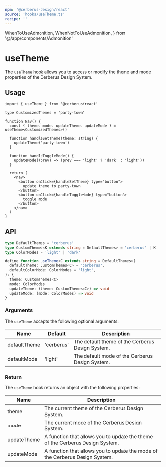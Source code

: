 ```yaml
---
npm: '@cerberus-design/react'
source: 'hooks/useTheme.ts'
recipe: ''
---
```


  WhenToUseAdmonition,
  WhenNotToUseAdmonition,
} from '@/app/components/Admonition'

# useTheme

The `useTheme` hook allows you to access or modify the theme and mode properties of the Cerberus Design System.

<WhenToUseAdmonition description="This hook is ideal for when you need a 'one shot' access or modify the theme or mode properties of the Cerberus Design System." />

## Usage

```tsx title="nav.tsx" {6}
import { useTheme } from '@cerberus/react'

type CustomizedThemes = 'party-town'

function Nav() {
  const { theme, mode, updateTheme, updateMode } = useTheme<CustomizedThemes>()

  function handleSetTheme(theme: string) {
    updateTheme('party-town')
  }

  function handleToggleMode() {
    updateMode((prev) => (prev === 'light' ? 'dark' : 'light'))
  }

  return (
    <nav>
      <button onClick={handleSetTheme} type="button">
        update theme to party-town
      </button>
      <button onClick={handleToggleMode} type="button">
        toggle mode
      </button>
    </nav>
  )
}
```

<WhenNotToUseAdmonition description="When you need to access or modify the theme or mode proprties in multiple components, consider using the ThemeProvider family instead." />

## API

```ts showLineNumbers=false
type DefaultThemes = 'cerberus'
type CustomThemes<K extends string = DefaultThemes> = 'cerberus' | K
type ColorModes = 'light' | 'dark'

define function useTheme<C extends string = DefaultThemes>(
  defaultTheme: CustomThemes<C> = 'cerberus',
  defaultColorMode: ColorModes = 'light',
): {
  theme: CustomThemes<C>
  mode: ColorModes
  updateTheme: (theme: CustomThemes<C>) => void
  updateMode: (mode: ColorModes) => void
}
```

### Arguments

The `useTheme` accepts the following optional arguments:

| Name         | Default    | Description                                      |
| ------------ | ---------- | ------------------------------------------------ |
| defaultTheme | 'cerberus' | The default theme of the Cerberus Design System. |
| defaultMode  | 'light'    | The default mode of the Cerberus Design System.  |

### Return

The `useTheme` hook returns an object with the following properties:

| Name        | Description                                                                   |
| ----------- | ----------------------------------------------------------------------------- |
| theme       | The current theme of the Cerberus Design System.                              |
| mode        | The current mode of the Cerberus Design System.                               |
| updateTheme | A function that allows you to update the theme of the Cerberus Design System. |
| updateMode  | A function that allows you to update the mode of the Cerberus Design System.  |
